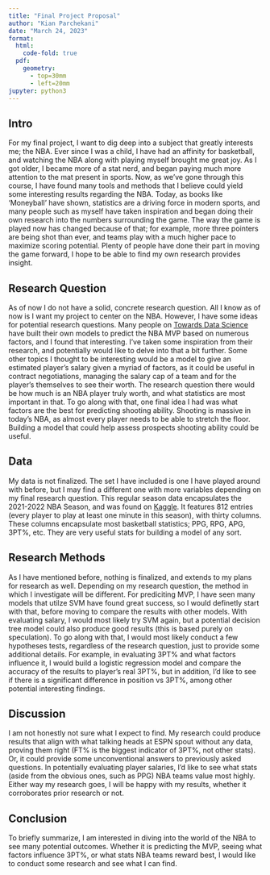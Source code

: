 ```yaml
---
title: "Final Project Proposal"
author: "Kian Parchekani"
date: "March 24, 2023"
format:
  html:
    code-fold: true
  pdf: 
    geometry: 
      - top=30mm
      - left=20mm
jupyter: python3
---
```


## Intro

For my final project, I want to dig deep into a subject that greatly interests me; the NBA. Ever since I was a child, I have had an affinity for basketball, and watching the NBA along with playing myself brought me great joy. As I got older, I became more of a stat nerd, and began paying much more attention to the mat present in sports. Now, as we've gone through this course, I have found many tools and methods that I believe could yield some interesting results regarding the NBA. Today, as books like 'Moneyball' have shown, statistics are a driving force in modern sports, and many people such as myself have taken inspiration and began doing their own research into the numbers surrounding the game. The way the game is played now has changed because of that; for example, more three pointers are being shot than ever, and teams play with a much higher pace to maximize scoring potential. Plenty of people have done their part in moving the game forward, I hope to be able to find my own research provides insight.

## Research Question

As of now I do not have a solid, concrete research question. All I know as of now is I want my project to center on the NBA. However, I have some ideas for potential research questions. Many people on [Towards Data Science](https://towardsdatascience.com/predicting-the-nba-mvp-with-machine-learning-c3e5b755f42e) have built their own models to predict the NBA MVP based on numerous factors, and I found that interesting. I've taken some inspiration from their research, and potentially would like to delve into that a bit further. Some other topics I thought to be interesting would be a model to give an estimated player's salary given a myriad of factors, as it could be useful in contract negotiations, managing the salary cap of a team and for the player's themselves to see their worth. The research question there would be how much is an NBA player truly worth, and what statistics are most important in that. To go along with that, one final idea I had was what factors are the best for predicting shooting ability. Shooting is massive in today's NBA, as almost every player needs to be able to stretch the floor. Building a model that could help assess prospects shooting ability could be useful.

## Data

My data is not finalized. The set I have included is one I have played around with before, but I may find a different one with more variables depending on my final research question. This regular season data encapsulates the 2021-2022 NBA Season, and was found on [Kaggle](https://kaggle.com). It features 812 entries (every player to play at least one minute in this season), with thirty columns. These columns encapsulate most basketball statistics; PPG, RPG, APG, 3PT%, etc. They are very useful stats for building a model of any sort. 

## Research Methods

As I have mentioned before, nothing is finalized, and extends to my plans for research as well. Depending on my research question, the method in which I investigate will be different. For prediciting MVP, I have seen many models that utilze SVM have found great success, so I would definetly start with that, before moving to compare the results with other models. With evaluating salary, I would most likely try SVM again, but a potential decision tree model could also produce good results (this is based purely on speculation). To go along with that, I would most likely conduct a few hypotheses tests, regardless of the research question, just to provide some additional details. For example, in evaluating 3PT% and what factors influence it, I would build a logistic regression model and compare the accuracy of the results to player's real 3PT%, but in addition, I'd like to see if there is a significant difference in position vs 3PT%, among other potential interesting findings. 

## Discussion

I am not honestly not sure what I expect to find. My research could produce results that align with what talking heads at ESPN spout without any data, proving them right (FT% is the biggest indicator of 3PT%, not other stats). Or, it could provide some unconventional answers to previously asked questions. In potentially evaluating player salaries, I'd like to see what stats (aside from the obvious ones, such as PPG) NBA teams value most highly. Either way my research goes, I will be happy with my results, whether it corroborates prior research or not.

## Conclusion

To briefly summarize, I am interested in diving into the world of the NBA to see many potential outcomes. Whether it is predicting the MVP, seeing what factors influence 3PT%, or what stats NBA teams reward best, I would like to conduct some research and see what I can find.